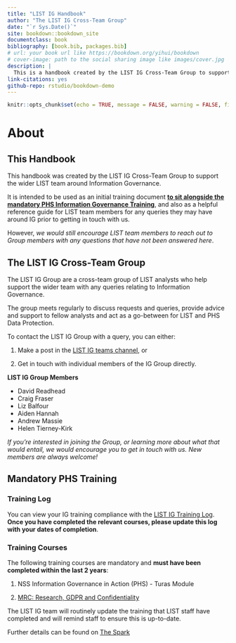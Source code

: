 ```yaml
--- 
title: "LIST IG Handbook"
author: "The LIST IG Cross-Team Group"
date: "`r Sys.Date()`"
site: bookdown::bookdown_site
documentclass: book
bibliography: [book.bib, packages.bib]
# url: your book url like https://bookdown.org/yihui/bookdown
# cover-image: path to the social sharing image like images/cover.jpg
description: |
  This is a handbook created by the LIST IG Cross-Team Group to support the wider LIST team around Information Governance
link-citations: yes
github-repo: rstudio/bookdown-demo
---
```


```r
knitr::opts_chunk$set(echo = TRUE, message = FALSE, warning = FALSE, fig.path = "./imgs/")
```

# About

## This Handbook

This handbook was created by the LIST IG Cross-Team Group to support the wider LIST team around Information Governance. 

It is intended to be used as an initial training document [**to sit alongside the mandatory PHS Information Governance Training**](#training), and also as a helpful reference guide for LIST team members for any queries they may have around IG prior to getting in touch with us. 

However, _we would still encourage LIST team members to reach out to Group members with any questions that have not been answered here_.

## The LIST IG Cross-Team Group

The LIST IG Group are a cross-team group of LIST analysts who help support the wider team with any queries relating to Information Governance. 

The group meets regularly to discuss requests and queries, provide advice and support to fellow analysts and act as a go-between for LIST and PHS Data Protection.  

To contact the LIST IG Group with a query, you can either: 

1. Make a post in the [LIST IG teams channel](https://teams.microsoft.com/l/channel/19%3A9a435ecaaa6c4ca8b6a8313223116114%40thread.tacv2/Information%20Governance?groupId=3e609872-2e51-443b-a14c-e1216a3636d0&tenantId=10efe0bd-a030-4bca-809c-b5e6745e499a), or

1. Get in touch with individual members of the IG Group directly.

**LIST IG Group Members**

- David Readhead
- Craig Fraser
- Liz Balfour
- Aiden Hannah
- Andrew Massie
- Helen Tierney-Kirk

_If you're interested in joining the Group, or learning more about what that would entail, we would encourage you to get in touch with us. New members are always welcome!_

## Mandatory PHS Training {#training}

### Training Log

You can view your IG training compliance with the [LIST IG Training Log](https://scottish.sharepoint.com/:x:/r/sites/PHS-LIST/_layouts/15/Doc.aspx?sourcedoc=%7BF39C55E2-B0CB-45AC-86DD-2554D4816407%7D&file=LIST%20IG%20Training.xlsx&action=default&mobileredirect=true). **Once you have completed the relevant courses, please update this log with your dates of completion**. 

### Training Courses

The following training courses are mandatory and **must have been completed within the last 2 years**:  

1. NSS Information Governance in Action (PHS) - Turas Module 

1. [MRC: Research, GDPR and Confidentiality](https://byglearning.co.uk/mrcrsc-lms/course/index.php?categoryid=1)

The LIST IG team will routinely update the training that LIST staff have completed and will remind staff to ensure this is up-to-date. 

Further details can be found on [The Spark](http://spark.publichealthscotland.org/corporate-guidance/information-governance/data-protection/training-and-guidance/)